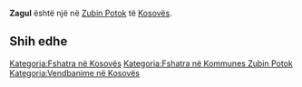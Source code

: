 {{Fshat në 
 | Emri                = Zagul
 | EmriAlt                = 
 | NAME_SHORT_FORM=      
 | NAME_GENERIC=      
 | NAME_SORT_NAME_RO=      ZAGUL
 | FULL_NAME_RO = Zagul
 | FULL_NAME_ND_RO=Zagul
 | SORT_NAME_RG=ZAGUL
 | FULL_NAME_RG=Zagul
 | FULL_NAME_ND_RG=Zagul
 | SRP_NAME_SHORT_FORM=      
 | SRP_NAME_GENERIC=      
 | SRP_NAME_SORT_NAME_RO=      
 | SRP_FULL_NAME_RO = 
 | SRP_FULL_NAME_ND_RO=
 | SRP_SORT_NAME_RG=
 | SRP_FULL_NAME_RG=
 | SRP_FULL_NAME_ND_RG=
 | Emri (Rasa dhanore) = 
 | Figura              = 
 | Shteti              = Kosovo
 | Komuna              = Zubin Potok
 | Kodi postar         = 
 | Sipërfaqja          = 

 | Popullsia           = 

 | Regj. i popullsisë  = 
 | Dend. e popullsisë  = 
 | Faqja zyrtare       = 
 <!--- Koordinatat ----> 
 | Gjerësia            = 42.882222
 | Gjatësia            = 20.650833
 | Lartësia            = 
}}
'''Zagul''' është një [[]] në [[Zubin Potok]] të [[Kosovës]].

<!-- == Gjeografia == -->
<!-- == Historia == -->
<!-- == Demografia == -->
== Shih edhe ==
{{Komuna Zubin Potok}}
{{Kosovo-Administrata-Cung}}

[[Kategoria:Fshatra në Kosovës]]
[[Kategoria:Fshatra në Kommunes Zubin Potok]]
[[Kategoria:Vendbanime në Kosovës]]